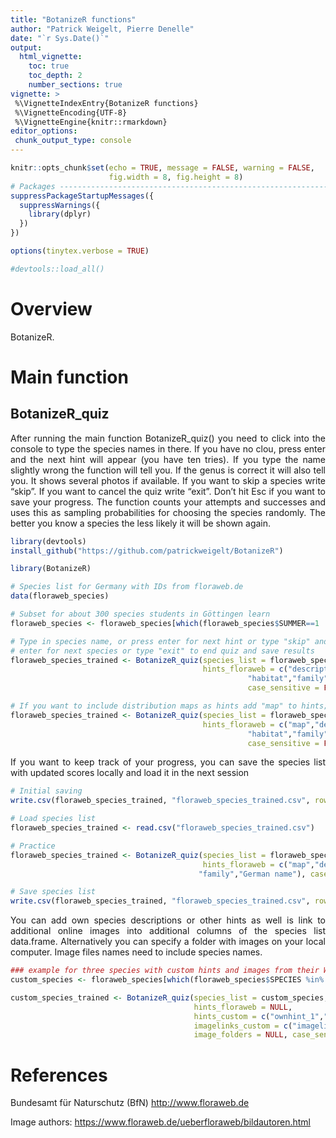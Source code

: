 ```yaml
---
title: "BotanizeR functions"
author: "Patrick Weigelt, Pierre Denelle"
date: "`r Sys.Date()`"
output: 
  html_vignette:
    toc: true
    toc_depth: 2
    number_sections: true
vignette: >
 %\VignetteIndexEntry{BotanizeR functions}
 %\VignetteEncoding{UTF-8} 
 %\VignetteEngine{knitr::rmarkdown}
editor_options: 
 chunk_output_type: console
---
```


<style>
body {
text-align: justify}
</style>

```r

knitr::opts_chunk$set(echo = TRUE, message = FALSE, warning = FALSE,
                      fig.width = 8, fig.height = 8)
# Packages --------------------------------------------------------------------
suppressPackageStartupMessages({
  suppressWarnings({
    library(dplyr)
  })
})

options(tinytex.verbose = TRUE)

#devtools::load_all()
```


# Overview

BotanizeR.

\newpage

# Main function
## BotanizeR_quiz
After running the main function BotanizeR_quiz() you need to click into the console to type the species names in there. If you have no clou, press enter and the next hint will appear (you have ten tries). If you type the name slightly wrong the function will tell you. If the genus is correct it will also tell you. It shows several photos if available. If you want to skip a species write "skip". If you want to cancel the quiz write "exit". Don't hit Esc if you want to save your progress. The function counts your attempts and successes and uses this as sampling probabilities for choosing the species randomly. The better you know a species the less likely it will be shown again.

```r
library(devtools)
install_github("https://github.com/patrickweigelt/BotanizeR")

library(BotanizeR)

# Species list for Germany with IDs from floraweb.de
data(floraweb_species)

# Subset for about 300 species students in Göttingen learn
floraweb_species <- floraweb_species[which(floraweb_species$SUMMER==1 | floraweb_species$BioDiv2005==1),]

# Type in species name, or press enter for next hint or type "skip" and press 
# enter for next species or type "exit" to end quiz and save results
floraweb_species_trained <- BotanizeR_quiz(species_list = floraweb_species, 
                                           hints_floraweb = c("description","status",
                                                     "habitat","family","German name"),
                                                     case_sensitive = FALSE)

# If you want to include distribution maps as hints add "map" to hints; This increases the download times a bit
floraweb_species_trained <- BotanizeR_quiz(species_list = floraweb_species, 
                                           hints_floraweb = c("map","description","status",
                                                     "habitat","family","German name"),
                                                     case_sensitive = FALSE)
```


If you want to keep track of your progress, you can save the species list with updated scores locally and load it in the next session
```r
# Initial saving
write.csv(floraweb_species_trained, "floraweb_species_trained.csv", row.names = FALSE)

# Load species list
floraweb_species_trained <- read.csv("floraweb_species_trained.csv")

# Practice
floraweb_species_trained <- BotanizeR_quiz(species_list = floraweb_species_trained,
                                           hints_floraweb = c("map","description","status","habitat",
                                          "family","German name"), case_sensitive = FALSE)

# Save species list
write.csv(floraweb_species_trained, "floraweb_species_trained.csv", row.names = FALSE)
```


You can add own species descriptions or other hints as well is link to additional online images into additional columns of the species list data.frame. Alternatively you can specify a folder with images on your local computer. Image files names need to include species names.
```r
### example for three species with custom hints and images from their Wikipedia page
custom_species <- floraweb_species[which(floraweb_species$SPECIES %in% c("Acer campestre","Erica carnea","Melampyrum nemorosum")),]

custom_species_trained <- BotanizeR_quiz(species_list = custom_species, image_floraweb=TRUE,
                                         hints_floraweb = NULL,
                                         hints_custom = c("ownhint_1","ownhint_2"), 
                                         imagelinks_custom = c("imagelink_1","imagelink_2"), 
                                         image_folders = NULL, case_sensitive = FALSE)
```

# References

Bundesamt für Naturschutz (BfN) [http://www.floraweb.de](http://www.floraweb.de)  

Image authors: [https://www.floraweb.de/ueberfloraweb/bildautoren.html](https://www.floraweb.de/ueberfloraweb/bildautoren.html)



